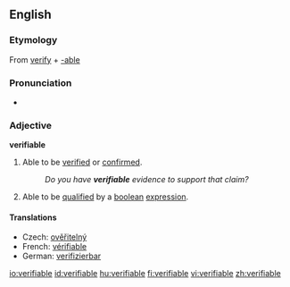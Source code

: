 ==English==
===Etymology===
From [[verify]] + [[-able]]

===Pronunciation===
*{{audio|en-us-verifiable.ogg|Audio (US)}}

===Adjective===
'''verifiable'''
#Able to be [[verified]] or [[confirmed]].
#:''Do you have '''verifiable''' evidence to support that claim?''
#Able to be [[qualified]] by a [[boolean]] [[expression]].

====Translations====
{{trans-top|able to be verified}}
*Czech: [[ověřitelný]] {{m}}
*French: [[vérifiable]]
*German: [[verifizierbar]]
{{trans-mid}}
{{trans-bottom}}

[[io:verifiable]]
[[id:verifiable]]
[[hu:verifiable]]
[[fi:verifiable]]
[[vi:verifiable]]
[[zh:verifiable]]